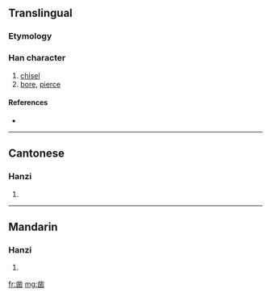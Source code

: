 {{also|鑿}}
==Translingual==

===Etymology===
{{Han simp|鑿}}

===Han character===
{{Han char|rn=17|rad=凵|as=10|sn=12|four=|canj=廿金廿山 (TCTU)}}

# [[chisel]]
# [[bore]], [[pierce]]

====References====
* {{Han ref|kx=0135.211|hdz=10310.020|uh=51FF|ud=20991}}

----

==Cantonese==

===Hanzi===
{{yue-hanzi|jyut=|y=jok6|tra=鑿}}

# {{defn|Cantonese|sort=凵10}}

----

==Mandarin==

===Hanzi===
{{cmn-hanzi|tra=鑿|pin=[[záo]] ([[zao2]])|wg=tsao<sup>2</sup>}}

# {{defn|Mandarin|sort=凵10}}

[[fr:凿]]
[[mg:凿]]